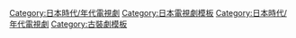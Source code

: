 {{Navbox
|bodyclass=hlist

|name = 2009年日本時代電視劇
|title = [[日本劇集列表 (2009年)|2009年日本時代電視劇]]
|state = collapsed
|group1 = 奈良時代
|list1 = 
*[[唐招提寺1200年之謎]]
|group2 = 安土桃山(戰國)
|list2 = 
*[[寧寧：女太閤記]]
*[[天地人 (大河劇)|天地人]]
|group3 = 江戶時代
|list3 = 
*[[陽炎十字路|陽炎十字路正月特別篇 『通往夢想的路』]]
*[[陽炎十字路|陽炎十字路3]]
*[[必殺仕事人2009]]
*[[水戶黃門|水戶黃門 第40部]]
|group4 = 明治(幕末)
|list4 = 
*[[美男子!|美男子2]]
*[[仁者俠醫|仁醫]]
*[[坂上之雲|坂上之雲第一部]]
|group5 = 大正～昭和
|list5 = 
*[[非婚同盟]]
*[[白洲次郎]]
*[[官僚們的夏天]]
*[[最後的紅紙送貨人〜悲劇的召集令64歲的真相〜]]
*[[骨氣的判決]]
*[[那場暴風雨給了我]]
*[[白旗的少女]]
*[[不毛地帶]]
*[[顔 (松本清張)|顏]]
|group6 = 近代
|list6 = 
*[[妻子揪出沙林毒氣事件的犯人]]
*[[無家可歸的中學生|無家可歸的中學生2]]
*[[14歲]]
*[[上地雄輔物語]]
|group7 = 架空(虛構)
|list7 =
*[[甜蜜公主|甜蜜公主2]]
|below = [[Template:2008年日本時代電視劇|2008年]] ← '''2009年''' → [[Template:2010年日本時代電視劇|2010年]]
}}<includeonly>[[Category:日本時代/年代電視劇]]</includeonly><noinclude>[[Category:日本電視劇模板]][[Category:日本時代/年代電視劇]][[Category:古裝劇模板]]</noinclude>